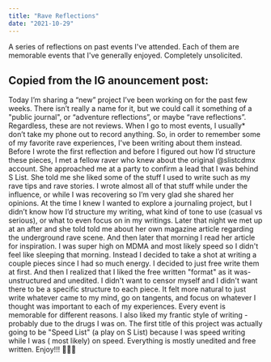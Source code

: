 ```yaml
---
title: "Rave Reflections"
date: "2021-10-29"
---
```


A series of reflections on past events I've attended.
Each of them are memorable events that I've generally enjoyed.
Completely unsolicited.

## Copied from the IG anouncement post:

Today I’m sharing a “new” project I’ve been working on for the past few weeks. There isn’t really a name for it, but we could call it something of a "public journal", or “adventure reflections”, or maybe “rave reflections”. Regardless, these are not reviews. When I go to most events, I usually\* don’t take my phone out to record anything. So, in order to remember some of my favorite rave experiences, I've been writing about them instead. Before I wrote the first reflection and before I figured out how I’d structure these pieces, I met a fellow raver who knew about the original @slistcdmx account. She approached me at a party to confirm a lead that I was behind S List. She told me she liked some of the stuff I used to write such as my rave tips and rave stories. I wrote almost all of that stuff while under the influence, or while I was recovering so I’m very glad she shared her opinions. At the time I knew I wanted to explore a journaling project, but I didn’t know how I’d structure my writing, what kind of tone to use (casual vs serious), or what to even focus on in my writings. Later that night we met up at an after and she told told me about her own magazine article regarding the underground rave scene. And then later that morning I read her article for inspiration. I was super high on MDMA and most likely speed so I didn't feel like sleeping that morning. Instead I decided to take a shot at writing a couple pieces since I had so much energy. I decided to just free write them at first. And then I realized that I liked the free written "format" as it was- unstructured and unedited. I didn't want to censor myself and I didn't want there to be a specific structure to each piece. It felt more natural to just write whatever came to my mind, go on tangents, and focus on whatever I thought was important to each of my experiences. Every event is memorable for different reasons. I also liked my frantic style of writing - probably due to the drugs I was on. The first title of this project was actually going to be "Speed List" (a play on S List) because I was speed writing while I was ( most likely) on speed. Everything is mostly unedited and free written. Enjoy!!! 🙂🙃🙂
